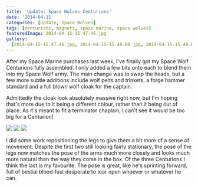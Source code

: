 ```yaml
---
title: 'Update: Space Wolves Centurions'
date: '2014-04-15'
categories: [Update, Space Wolves]
tags: [centurions, magnets, space marine, space wolves]
featuredImage: 2014-04-15-15.47.46.jpg
gallery:
  [2014-04-15-15.47.46.jpg, 2014-04-15-15.48.00.jpg, 2014-04-15-15.49.08.jpg]
---
```


After my Space Marine purchases last week, I've finally got my Space Wolf Centurions fully assembled. I only added a few bits onto each to blend them into my Space Wolf army. The main change was to swap the heads, but a few more subtle additions include wolf pelts and trinkets, a forge hammer standard and a full blown wolf cloak for the captain.

Admittedly the cloak look absolutely massive right now, but I'm hoping that's more due to it being a different colour, rather than it being out of place. As it's meant to fit a terminator chaplain, I can't see it would be too big for a Centurion!

![](2014-04-15-15.53.21.jpg)
![](2014-04-15-15.53.39.jpg)
![](2014-04-15-15.53.54.jpg)

I did some work repositioning the legs to give them a bit more of a sense of movement. Despite the first two still looking fairly stationary, the pose of the legs now matches the pose of the arms much more closely and looks much more natural than the way they come in the box. Of the three Centurions I think the last is my favourite. The pose is great, like he's sprinting forward, full of bestial blood-lust desperate to tear open whoever or whatever he can.

